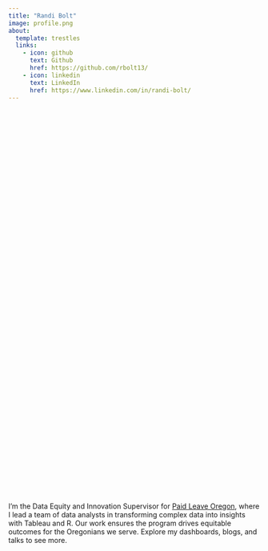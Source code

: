 ```yaml
---
title: "Randi Bolt"
image: profile.png
about:
  template: trestles
  links:
    - icon: github
      text: Github
      href: https://github.com/rbolt13/
    - icon: linkedin
      text: LinkedIn
      href: https://www.linkedin.com/in/randi-bolt/
---
```


<div style="margin-top: 20vh;">
I’m the Data Equity and Innovation Supervisor for [Paid Leave Oregon](https://paidleave.oregon.gov/), where I lead a team of data analysts in transforming complex data into insights with Tableau and R. Our work ensures the program drives equitable outcomes for the Oregonians we serve. Explore my dashboards, blogs, and talks to see more.
</div>